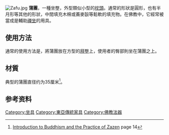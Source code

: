 {{distinguish|布團}}
[[Image:Zafu.jpg|thumb]]
'''蒲團'''，一種坐壂，外型類似小型的[[枕頭|枕頭]]。通常的形狀是圓形，也有半月形等其他的形狀，中間填充木棉或蕎麥瞉等鬆軟的填充物。在佛教中，它經常被當成是輔助[[禪坐|禪坐]]的用具。
==使用方法==
通常的使用方法是，將蒲團放在方型的[[拜壂|拜壂]]上，使用者的臀部則坐在蒲團之上。
==材質==
典型的蒲團直径约为35厘米<ref>[http://www.dogensangha.org.uk/IBPZ/IBPZ-English.pdf Introduction to Buddhism and the Practice of Zazen] {{Wayback|url=http://www.dogensangha.org.uk/IBPZ/IBPZ-English.pdf |date=20190712092842 }} page 14</ref>。

== 参考资料 ==
{{reflist}}

{{睡眠}}
{{日式建筑元素}}
{{Authority control}}

[[Category:坐具|Category:坐具]]
[[Category:東亞傳統家具|Category:東亞傳統家具]]
[[Category:佛教法器|Category:佛教法器]]

{{Thing-stub}}